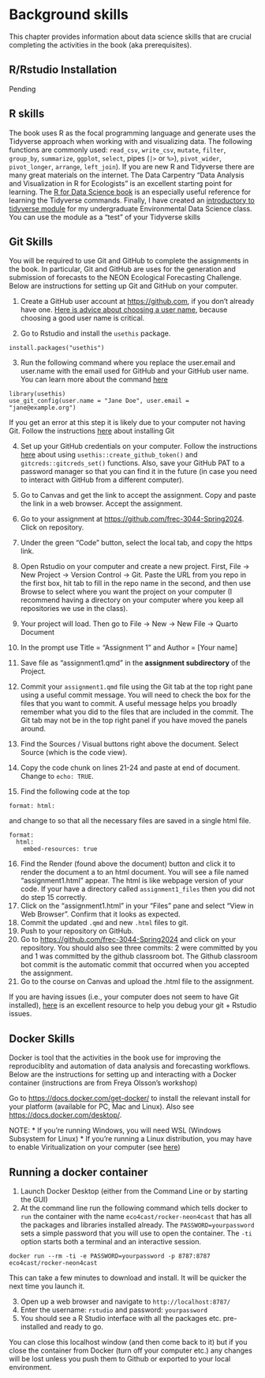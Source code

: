 # Background skills

This chapter provides information about data science skills that are crucial completing the activities in the book (aka prerequisites).

## R/Rstudio Installation

Pending

## R skills

The book uses R as the focal programming language and generate uses the Tidyverse approach when working with and visualizing data. The following functions are commonly used: `read_csv`, `write_csv`, `mutate`, `filter`, `group_by`, `summarize`, `ggplot`, `select`, pipes (`|>` or `%>`), `pivot_wider`, `pivot_longer`, `arrange`, `left_join`). If you are new R and Tidyverse there are many great materials on the internet. The Data Carpentry "Data Analysis and Visualization in R for Ecologists" is an excellent starting point for learning. The [R for Data Science book](https://r4ds.hadley.nz%5D) is an especially useful reference for learning the Tidyverse commands. Finally, I have created an [introductory to tidyverse module](https://github.com/frec-3044/tidyvere-intro-template) for my undergraduate Environmental Data Science class. You can use the module as a "test" of your Tidyverse skills

## Git Skills {#sec-github}

You will be required to use Git and GitHub to complete the assignments in the book. In particular, Git and GitHub are uses for the generation and submission of forecasts to the NEON Ecological Forecasting Challenge. Below are instructions for setting up Git and GitHub on your computer.

1.  Create a GitHub user account at <https://github.com>, if you don't already have one. [Here is advice about choosing a user name](https://happygitwithr.com/github-acct.html#username-advice), because choosing a good user name is critical.

2.  Go to Rstudio and install the `usethis` package.

```         
install.packages("usethis")
```

3.  Run the following command where you replace the user.email and user.name with the email used for GitHub and your GitHub user name. You can learn more about the command [here](https://happygitwithr.com/hello-git.html#hello-git)

```         
library(usethis)
use_git_config(user.name = "Jane Doe", user.email = "jane@example.org")
```

If you get an error at this step it is likely due to your computer not having Git. Follow the instructions [here](https://happygitwithr.com/install-git.html) about installing Git

4.  Set up your GitHub credentials on your computer. Follow the instructions [here](https://happygitwithr.com/https-pat.html#tldr) about using `usethis::create_github_token()` and `gitcreds::gitcreds_set()` functions. Also, save your GitHub PAT to a password manager so that you can find it in the future (in case you need to interact with GitHub from a different computer).

5.  Go to Canvas and get the link to accept the assignment. Copy and paste the link in a web browser. Accept the assignment.

6.  Go to your assignment at <https://github.com/frec-3044-Spring2024>. Click on repository.

7.  Under the green "Code" button, select the local tab, and copy the https link.

8.  Open Rstudio on your computer and create a new project. First, File -\> New Project -\> Version Control -\> Git. Paste the URL from you repo in the first box, hit tab to fill in the repo name in the second, and then use Browse to select where you want the project on your computer (I recommend having a directory on your computer where you keep all repositories we use in the class).

9.  Your project will load. Then go to File -\> New -\> New File -\> Quarto Document

10. In the prompt use Title = "Assignment 1" and Author = \[Your name\]

11. Save file as "assignment1.qmd" in the **assignment subdirectory** of the Project.

12. Commit your `assignment1.qmd` file using the Git tab at the top right pane using a useful commit message. You will need to check the box for the files that you want to commit. A useful message helps you broadly remember what you did to the files that are included in the commit. The Git tab may not be in the top right panel if you have moved the panels around.

13. Find the Sources / Visual buttons right above the document. Select Source (which is the code view).

14. Copy the code chunk on lines 21-24 and paste at end of document. Change to `echo: TRUE`.

15. Find the following code at the top

```         
format: html:
```

and change to so that all the necessary files are saved in a single html file.

```         
format:   
  html:
    embed-resources: true
```

16. Find the Render (found above the document) button and click it to render the document a to an html document. You will see a file named "assignment1.html" appear. The html is like webpage version of your code. If your have a directory called `assignment1_files` then you did not do step 15 correctly.
17. Click on the "assignment1.html" in your "Files" pane and select "View in Web Browser". Confirm that it looks as expected.
18. Commit the updated `.qmd` and new `.html` files to git.
19. Push to your repository on GitHub.
20. Go to <https://github.com/frec-3044-Spring2024> and click on your repository. You should also see three commits: 2 were committed by you and 1 was committed by the github classroom bot. The Github classroom bot commit is the automatic commit that occurred when you accepted the assignment.
21. Go to the course on Canvas and upload the .html file to the assignment.

If you are having issues (i.e., your computer does not seem to have Git installed), [here](https://happygitwithr.com/index.html) is an excellent resource to help you debug your git + Rstudio issues.

## Docker Skills

Docker is tool that the activities in the book use for improving the reproduciblity and automation of data analysis and forecasting workflows. Below are the instructions for setting up and interacting with a Docker container (instructions are from Freya Olsson's workshop)

Go to <https://docs.docker.com/get-docker/> to install the relevant install for your platform (available for PC, Mac and Linux). Also see <https://docs.docker.com/desktop/>.

NOTE: \* If you're running Windows, you will need WSL (Windows Subsystem for Linux) \* If you're running a Linux distribution, you may have to enable Viritualization on your computer (see [here](https://stackoverflow.com/questions/76646465/unable-to-launch-docker-desktop-on-ubuntu/76655270#76655270))

## Running a docker container

1.  Launch Docker Desktop (either from the Command Line or by starting the GUI)
2.  At the command line run the following command which tells docker to `run` the container with the name `eco4cast/rocker-neon4cast` that has all the packages and libraries installed already. The `PASSWORD=yourpassword` sets a simple password that you will use to open the container. The `-ti` option starts both a terminal and an interactive session.

```         
docker run --rm -ti -e PASSWORD=yourpassword -p 8787:8787 eco4cast/rocker-neon4cast
```

This can take a few minutes to download and install. It will be quicker the next time you launch it.

3.  Open up a web browser and navigate to `http://localhost:8787/`
4.  Enter the username: `rstudio` and password: `yourpassword`
5.  You should see a R Studio interface with all the packages etc. pre-installed and ready to go.

You can close this localhost window (and then come back to it) but if you close the container from Docker (turn off your computer etc.) any changes will be lost unless you push them to Github or exported to your local environment.
